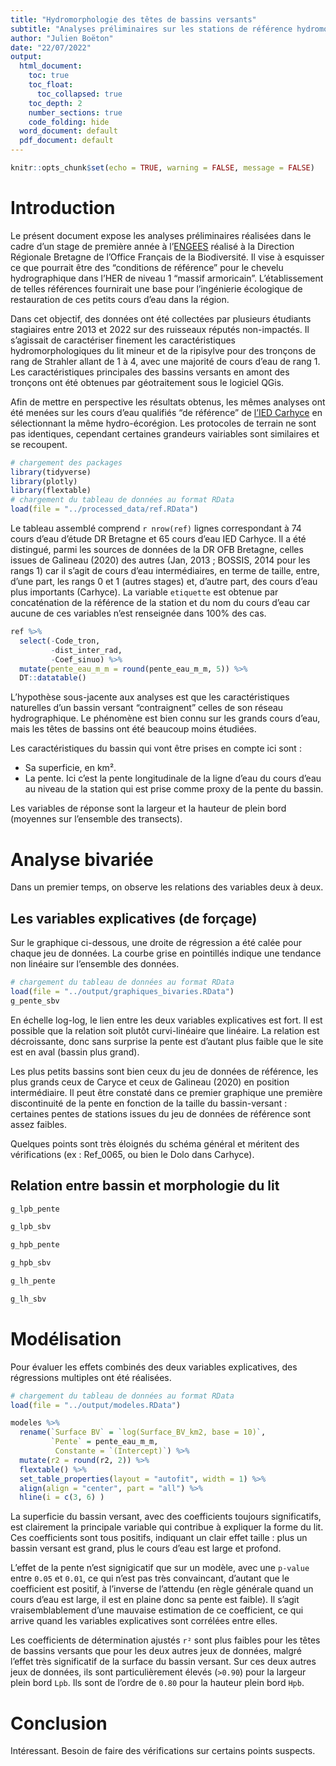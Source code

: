```yaml
---
title: "Hydromorphologie des têtes de bassins versants"
subtitle: "Analyses préliminaires sur les stations de référence hydromorphologique du massif armoricain"
author: "Julien Boëton"
date: "22/07/2022"
output:
  html_document:
    toc: true
    toc_float:
      toc_collapsed: true
    toc_depth: 2
    number_sections: true
    code_folding: hide
  word_document: default
  pdf_document: default
---
```


```r
knitr::opts_chunk$set(echo = TRUE, warning = FALSE, message = FALSE)
```


# Introduction

Le présent document expose les analyses préliminaires réalisées dans le cadre d'un stage de première année à l'[ENGEES](https://engees.unistra.fr/) réalisé à la Direction Régionale Bretagne de l'Office Français de la Biodiversité. Il vise à esquisser ce que pourrait être des "conditions de référence" pour le chevelu hydrographique dans l'HER de niveau 1 "massif armoricain". L'établissement de telles références fournirait une base pour l'ingénierie écologique de restauration de ces petits cours d'eau dans la région.


Dans cet objectif, des données ont été collectées par plusieurs étudiants stagiaires entre 2013 et 2022 sur des ruisseaux réputés non-impactés. Il s'agissait de caractériser finement les caractéristiques hydromorphologiques du lit mineur et de la ripisylve pour des tronçons de rang de Strahler allant de 1 à 4, avec une majorité de cours d'eau de rang 1. Les caractéristiques principales des bassins versants en amont des tronçons ont été obtenues par géotraitement sous le logiciel QGis.

Afin de mettre en perspective les résultats obtenus, les mêmes analyses ont été menées sur les cours d'eau qualifiés "de référence" de [l'IED Carhyce](https://analytics.huma-num.fr/ied_carhyce/) en sélectionnant la même hydro-écorégion. Les protocoles de terrain ne sont pas identiques, cependant certaines grandeurs vairiables sont similaires et se recoupent.

```r
# chargement des packages
library(tidyverse)
library(plotly)
library(flextable)
# chargement du tableau de données au format RData
load(file = "../processed_data/ref.RData")
```

Le tableau assemblé comprend `r nrow(ref)` lignes correspondant à 74 cours d'eau d'étude DR Bretagne et 65 cours d'eau IED Carhyce. Il a été distingué, parmi les sources de données de la DR OFB Bretagne, celles issues de Galineau (2020) des autres (Jan, 2013 ; BOSSIS, 2014 pour les rangs 1) car il s'agit de cours d'eau intermédiaires, en terme de taille, entre, d'une part, les rangs 0 et 1 (autres stages) et, d'autre part, des cours d'eau plus importants (Carhyce). La variable `etiquette` est obtenue par concaténation de la référence de la station et du nom du cours d'eau car aucune de ces variables n'est renseignée dans 100% des cas.

```r
ref %>% 
  select(-Code_tron,
         -dist_inter_rad,
         -Coef_sinuo) %>%
  mutate(pente_eau_m_m = round(pente_eau_m_m, 5)) %>% 
  DT::datatable()
```

L'hypothèse sous-jacente aux analyses est que les caractéristiques naturelles d'un bassin versant "contraignent" celles de son réseau hydrographique. Le phénomène est bien connu sur les grands cours d'eau, mais les têtes de bassins ont été beaucoup moins étudiées. 

Les caractéristiques du bassin qui vont être prises en compte ici sont :

- Sa superficie, en km².
- La pente. Ici c'est la pente longitudinale de la ligne d'eau du cours d'eau au niveau de la station qui est prise comme proxy de la pente du bassin.

Les variables de réponse sont la largeur et la hauteur de plein bord (moyennes sur l'ensemble des transects).

# Analyse bivariée

Dans un premier temps, on observe les relations des variables deux à deux.

## Les variables explicatives (de forçage)

Sur le graphique ci-dessous, une droite de régression a été calée pour chaque jeu de données. La courbe grise en pointillés indique une tendance non linéaire sur l'ensemble des données.

```r
# chargement du tableau de données au format RData
load(file = "../output/graphiques_bivaries.RData")
g_pente_sbv
```

En échelle log-log, le lien entre les deux variables explicatives est fort. Il est possible que la relation soit plutôt curvi-linéaire que linéaire. La relation est décroissante, donc sans surprise la pente est d'autant plus faible que le site est en aval (bassin plus grand).

Les plus petits bassins sont bien ceux du jeu de données de référence, les plus grands ceux de Caryce et ceux de Galineau (2020) en position intermédiaire.
Il peut être constaté dans ce premier graphique une première discontinuité de la pente en fonction de la taille du bassin-versant : certaines pentes de stations issues du jeu de données de référence sont assez faibles.

Quelques points sont très éloignés du schéma général et méritent des vérifications (ex : Ref_0065, ou bien le Dolo dans Carhyce).

## Relation entre bassin et morphologie du lit

```r
g_lpb_pente
```


```r
g_lpb_sbv
```

```r
g_hpb_pente
```


```r
g_hpb_sbv
```

```r
g_lh_pente
```

```r
g_lh_sbv
```

# Modélisation

Pour évaluer les effets combinés des deux variables explicatives, des régressions multiples ont été réalisées.

```r
# chargement du tableau de données au format RData
load(file = "../output/modeles.RData")

modeles %>% 
  rename(`Surface BV` = `log(Surface_BV_km2, base = 10)`,
         `Pente` = pente_eau_m_m,
          Constante = `(Intercept)`) %>% 
  mutate(r2 = round(r2, 2)) %>% 
  flextable() %>%
  set_table_properties(layout = "autofit", width = 1) %>% 
  align(align = "center", part = "all") %>% 
  hline(i = c(3, 6) )
```

La superficie du bassin versant, avec des coefficients toujours significatifs, est clairement la principale variable qui contribue à expliquer la forme du lit. Ces coefficients sont tous positifs, indiquant un clair effet taille : plus un bassin versant est grand, plus le cours d'eau est large et profond.

L'effet de la pente n'est signigicatif que sur un modèle, avec une `p-value` entre `0.05` et `0.01`, ce qui n'est pas très convaincant, d'autant que le coefficient est positif, à l'inverse de l'attendu (en règle générale quand un cours d'eau est large, il est en plaine donc sa pente est faible). Il s'agit vraisemblablement d'une mauvaise estimation de ce coefficient, ce qui arrive quand les variables explicatives sont corrélées entre elles.

Les coefficients de détermination ajustés `r²` sont plus faibles pour les têtes de bassins versants que pour les deux autres jeux de données, malgré l'effet très significatif de la surface du bassin versant. Sur ces deux autres jeux de données, ils sont particulièrement élevés (`>0.90`) pour la largeur plein bord `Lpb`. Ils sont de l'ordre de `0.80` pour la hauteur plein bord `Hpb`.

# Conclusion

Intéressant.
Besoin de faire des vérifications sur certains points suspects.
